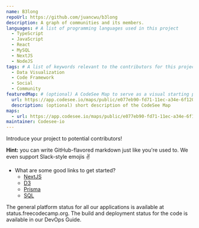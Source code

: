 ```yaml
---
name: B3long
repoUrl: https://github.com/juancwu/b3long
description: A graph of communities and its members.
languages: # A list of programming languages used in this project
  - TypeScript
  - JavaScript
  - React
  - MySQL
  - NextJS
  - NodeJS
tags: # A list of keywords relevant to the contributors for this project
  - Data Visualization
  - Code Framework
  - Social
  - Community
featuredMap: # (optional) A CodeSee Map to serve as a visual starting point for contributors
  url: https://app.codesee.io/maps/public/e077eb90-fd71-11ec-a34e-6f120cb0d45a
  description: (optional) short description of the CodeSee Map
maps:
  - url: https://app.codesee.io/maps/public/e077eb90-fd71-11ec-a34e-6f120cb0d45a
maintainer: Codesee-io
---
```


<!-- Divide your content into sections using our handy shortcodes. Each section is optional -->

<Overview>

Introduce your project to potential contributors!

**Hint:** you can write GitHub-flavored markdown just like you're used to. We even support Slack-style emojis :v:

</Overview>

<Contributing>

- What are some good links to get started?
  - [NextJS](https://nextjs.org/docs/getting-started)
  - [D3](https://github.com/d3/d3/blob/main/API.md)
  - [Prisma](https://www.prisma.io/docs/)
  - [SQL](https://www.w3schools.com/sql/)

The general platform status for all our applications is available at status.freecodecamp.org. The build and deployment status for the code is available in our DevOps Guide.

</Contributing>
